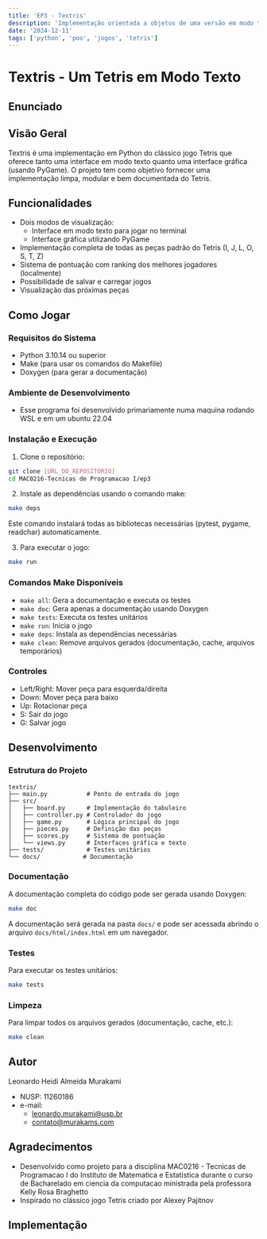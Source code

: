 ```yaml
---
title: 'EP3 - Textris'
description: 'Implementação orientada a objetos de uma versão em modo texto do jogo Tetris.'
date: '2024-12-11'
tags: ['python', 'poo', 'jogos', 'tetris']
---
```


# Textris - Um Tetris em Modo Texto

## Enunciado


<PdfViewer pdfPath="/ime/MAC0216-Tecnicas de Programacao I/EP3/enunciado.pdf"/>

## Visão Geral
Textris é uma implementação em Python do clássico jogo Tetris que oferece tanto uma interface em modo texto quanto uma interface gráfica (usando PyGame). O projeto tem como objetivo fornecer uma implementação limpa, modular e bem documentada do Tetris.

## Funcionalidades
- Dois modos de visualização:
  - Interface em modo texto para jogar no terminal
  - Interface gráfica utilizando PyGame
- Implementação completa de todas as peças padrão do Tetris (I, J, L, O, S, T, Z)
- Sistema de pontuação com ranking dos melhores jogadores (localmente)
- Possibilidade de salvar e carregar jogos
- Visualização das próximas peças

## Como Jogar

### Requisitos do Sistema
- Python 3.10.14 ou superior
- Make (para usar os comandos do Makefile)
- Doxygen (para gerar a documentação)

### Ambiente de Desenvolvimento
- Esse programa foi desenvolvido primariamente numa maquina rodando WSL e em um ubuntu 22.04

### Instalação e Execução

1. Clone o repositório:
```bash
git clone [URL_DO_REPOSITÓRIO]
cd MAC0216-Tecnicas de Programacao I/ep3
```

2. Instale as dependências usando o comando make:
```bash
make deps
```
Este comando instalará todas as bibliotecas necessárias (pytest, pygame, readchar) automaticamente.

3. Para executar o jogo:
```bash
make run
```

### Comandos Make Disponíveis
- `make all`: Gera a documentação e executa os testes
- `make doc`: Gera apenas a documentação usando Doxygen
- `make tests`: Executa os testes unitários
- `make run`: Inicia o jogo
- `make deps`: Instala as dependências necessárias
- `make clean`: Remove arquivos gerados (documentação, cache, arquivos temporários)

### Controles
- Left/Right: Mover peça para esquerda/direita
- Down: Mover peça para baixo
- Up: Rotacionar peça
- S: Sair do jogo
- G: Salvar jogo

## Desenvolvimento
### Estrutura do Projeto
```
textris/
├── main.py           # Ponto de entrada do jogo
├── src/
│   ├── board.py      # Implementação do tabuleiro
│   ├── controller.py # Controlador do jogo
│   ├── game.py       # Lógica principal do jogo
│   ├── pieces.py     # Definição das peças
│   ├── scores.py     # Sistema de pontuação
│   └── views.py      # Interfaces gráfica e texto
├── tests/            # Testes unitários
└── docs/            # Documentação
```

### Documentação
A documentação completa do código pode ser gerada usando Doxygen:
```bash
make doc
```
A documentação será gerada na pasta `docs/` e pode ser acessada abrindo o arquivo `docs/html/index.html` em um navegador.

### Testes
Para executar os testes unitários:
```bash
make tests
```

### Limpeza
Para limpar todos os arquivos gerados (documentação, cache, etc.):
```bash
make clean
```

## Autor
Leonardo Heidi Almeida Murakami 
  - NUSP: 11260186
  - e-mail: 
    - leonardo.murakami@usp.br
    - contato@murakams.com

## Agradecimentos
- Desenvolvido como projeto para a disciplina MAC0216 - Tecnicas de Programacao I do Instituto de Matematica e Estatistica durante o curso de Bacharelado em ciencia da computacao ministrada pela professora Kelly Rosa Braghetto
- Inspirado no clássico jogo Tetris criado por Alexey Pajitnov

## Implementação


<CodeBrowser 
    rootDir="ime/MAC0216-Tecnicas de Programacao I/EP3" 
    defaultOpenFile="README.md" 
/>
